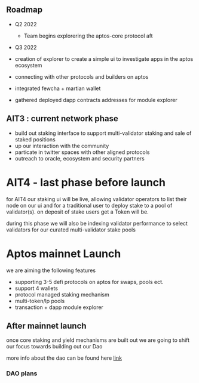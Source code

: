 ## Roadmap
- Q2 2022
    - Team begins explorering the aptos-core protocol aft
    
- Q3 2022
 - creation of explorer to create a simple ui to investigate apps in the aptos ecosystem
 - connecting with other protocols and builders on aptos
 - integrated fewcha + martian wallet
 - gathered deployed dapp contracts addresses for module explorer

## AIT3 : current network phase
  - build out staking interface to support multi-validator staking and sale of staked positions
  - up our interaction with the community
  - particate in twitter spaces with other aligned protocols
  - outreach to oracle, ecosystem and security partners

# AIT4 - last phase before launch
for AIT4 our staking ui will be live, allowing validator operators to list their node on our ui 
 and for a traditional user to deploy stake to a pool of validator(s). on deposit of stake users get a Token
  will be.

during this phase we will also be indexing validator performance to select validators for our curated multi-validator stake pools

 # Aptos mainnet Launch
we are aiming the following features
- supporting 3-5 defi protocols on aptos for swaps, pools ect.
- support 4 wallets 
- protocol managed staking mechanism
- multi-token/lp pools
- transaction + dapp module explorer


## After mainnet launch
once core staking and yield mechanisms are built out we are going to shift our focus towards building out our Dao

more info about the dao can be found here [link]("/dao")

### DAO plans